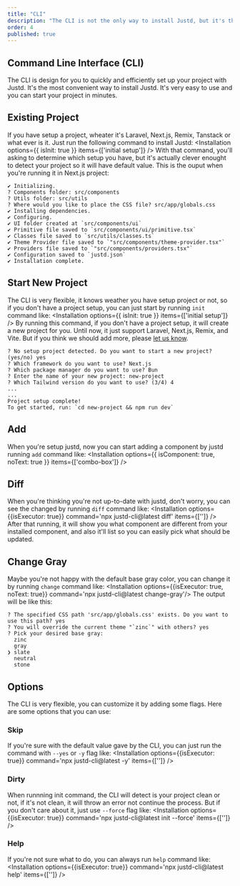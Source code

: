 ```yaml
---
title: "CLI"
description: "The CLI is not the only way to install Justd, but it's the most convenient. It's designed to help you set up your project quickly and efficiently"
order: 4
published: true
---
```


## Command Line Interface (CLI)
The CLI is design for you to quickly and efficiently set up your project with Justd. It's the most convenient way to install Justd. It's very easy to use and you can start your project in minutes.

## Existing Project
If you have setup a project, wheater it's Laravel, Next.js, Remix, Tanstack or what ever is it. Just run the following command to install Justd:
<Installation options={{ isInit: true }} items={['initial setup']} />
With that command, you'll asking to determine which setup you have, but it's actually clever enought to detect your project so it will have default value.
This is the ouput when you're running it in Next.js project:
```
✔ Initializing.
? Components folder: src/components
? Utils folder: src/utils
? Where would you like to place the CSS file? src/app/globals.css
✔ Installing dependencies.
✔ Configuring.
✔ UI folder created at `src/components/ui`
✔ Primitive file saved to `src/components/ui/primitive.tsx`
✔ Classes file saved to `src/utils/classes.ts`
✔ Theme Provider file saved to `"src/components/theme-provider.tsx"`
✔ Providers file saved to `"src/components/providers.tsx"`
✔ Configuration saved to `justd.json`
✔ Installation complete.
```

## Start New Project
The CLI is very flexible, it knows weather you have setup project or not, so if you don't have a project setup, you can just start by running `init` command like:
<Installation options={{ isInit: true }} items={['initial setup']} />
By running this command, if you don't have a project setup, it will create a new project for you. Until now, it just support Laravel, Next.js, Remix, and Vite. But if you think we should add more, please [let us know](https://x.com/irsyadadl).

```
? No setup project detected. Do you want to start a new project? (yes/no) yes
? Which framework do you want to use? Next.js
? Which package manager do you want to use? Bun
? Enter the name of your new project: new-project
? Which Tailwind version do you want to use? (3/4) 4
...
...
Project setup complete!
To get started, run: `cd new-project && npm run dev`
```

## Add
When you're setup justd, now you can start adding a component by justd running `add` command like:
<Installation options={{ isComponent: true, noText: true }} items={['combo-box']} />

## Diff
When you're thinking you're not up-to-date with justd, don't worry, you can see the changed by running `diff` command like:
<Installation options={{isExecutor: true}} command='npx justd-cli@latest diff' items={['']} />
After that running, it will show you what component are different from your installed component, and also it'll list so you can easily pick what should be updated.

## Change Gray
Maybe you're not happy with the default base gray color, you can change it by running `change` command like:
<Installation options={{isExecutor: true, noText: true}} command='npx justd-cli@latest change-gray'/>
The output will be like this:
```
? The specified CSS path 'src/app/globals.css' exists. Do you want to use this path? yes
? You will override the current theme "`zinc`" with others? yes
? Pick your desired base gray:
  zinc
  gray
❯ slate
  neutral
  stone
```

## Options
The CLI is very flexible, you can customize it by adding some flags. Here are some options that you can use:

### Skip
If you're sure with the default value gave by the CLI, you can just run the command with `--yes` or `-y` flag like:
<Installation options={{isExecutor: true}} command='npx justd-cli@latest -y' items={['']} />

### Dirty
When runnning init command, the CLI will detect is your project clean or not, if it's not clean, it will throw an error not continue the process. But if you don't care about it, just use `--force` flag like:
<Installation options={{isExecutor: true}} command='npx justd-cli@latest init --force' items={['']} />

### Help
If you're not sure what to do, you can always run `help` command like:
<Installation options={{isExecutor: true}} command='npx justd-cli@latest help' items={['']} />
